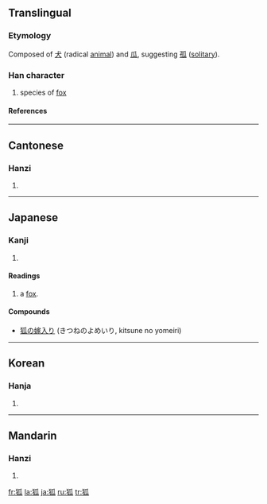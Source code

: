 ==Translingual==

===Etymology===
Composed of [[犬]] (radical [[animal]]) and [[瓜]], suggesting [[孤]] ([[solitary]]).

===Han character===
{{Han char|rn=94|rad=犬|as=05|sn=8|four=4223<sub>0</sub>|canj=大竹竹女人 (KHHVO)}}

# species of [[fox]]

====References====
{{Han ref|kx=0708.290|dkj=20333|dj=1121.120|hdz=21340.140|uh=72D0|ud=29392|bh=AAB0|bd=43696}}

----
==Cantonese==

===Hanzi===
{{yue-hanzi|jyut=|y=wu4}}
# {{defn|Cantonese}}

----
==Japanese==

===Kanji===
{{ja-kanji|rs=犬05|grade=}}
# {{defn|Japanese}}

====Readings====
{{ja-readings|on=[[こ]] (ko)|kun=[[きつね]] (kitsune)}}

# a [[fox]].

====Compounds====
* [[狐の嫁入り]] (きつねのよめいり, kitsune no yomeiri)

----
==Korean==

===Hanja===
{{ko-hanja|hangeul=[[호]]|eumhun=|rv=ho|mr=ho|y=ho}}
# {{defn|Korean}}

----
==Mandarin==

===Hanzi===
{{cmn-hanzi|pin=[[hú]] ([[hu2]])|wg=hu<sup>2</sup>}}
# {{defn|Mandarin}}

[[fr:狐]]
[[la:狐]]
[[ja:狐]]
[[ru:狐]]
[[tr:狐]]